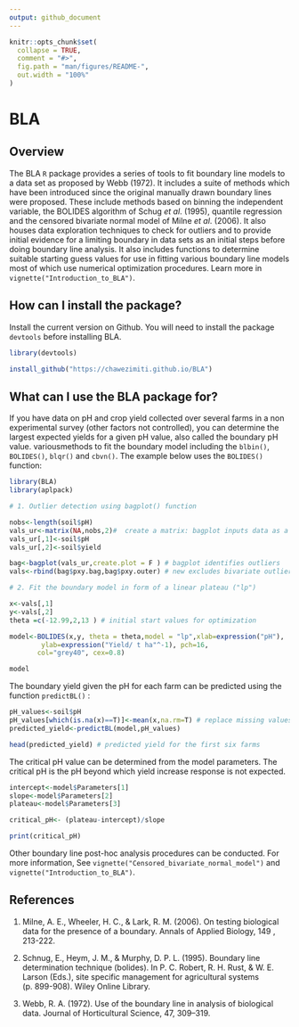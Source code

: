 ```yaml
---
output: github_document
---
```


<!-- README.md is generated from README.Rmd. Please edit that file -->

```r
knitr::opts_chunk$set(
  collapse = TRUE,
  comment = "#>",
  fig.path = "man/figures/README-",
  out.width = "100%"
)
```

# BLA

<!-- badges: start -->
<!-- badges: end -->

## Overview

The BLA `R` package provides a series of tools to fit boundary line models to a data set as proposed by Webb (1972). It includes a suite of methods which have  been introduced since the original manually drawn boundary lines were proposed. These include methods based on binning the independent variable, the BOLIDES algorithm of Schug *et al*. (1995), quantile regression and the censored bivariate normal model of Milne *et al*. (2006). It also houses data exploration techniques to check for outliers and to provide initial evidence for a limiting boundary in data sets as an initial steps before doing boundary line analysis. It also includes functions to determine suitable starting guess values for use in fitting various boundary line models most of which use numerical optimization procedures. Learn more in `vignette("Introduction_to_BLA")`.

## How can I install the package?

Install the current version on Github. You will need to install the package `devtools` before installing BLA.

``` r
library(devtools)

install_github("https://chawezimiti.github.io/BLA")
```

## What can I use the BLA package for?

If you have data on pH and crop yield collected over several farms in a non experimental survey (other factors not controlled), you can determine the largest expected yields for a given pH value, also called the boundary pH value. variousmethods to fit the boundary model including the `blbin()`, `BOLIDES()`, `blqr()` and `cbvn()`. The example below uses the `BOLIDES()` function:

```r
library(BLA)
library(aplpack)

# 1. Outlier detection using bagplot() function

nobs<-length(soil$pH) 
vals_ur<-matrix(NA,nobs,2)#  create a matrix: bagplot inputs data as a matrix
vals_ur[,1]<-soil$pH 
vals_ur[,2]<-soil$yield

bag<-bagplot(vals_ur,create.plot = F ) # bagplot identifies outliers
vals<-rbind(bag$pxy.bag,bag$pxy.outer) # new excludes bivariate outliers

# 2. Fit the boundary model in form of a linear plateau ("lp")

x<-vals[,1]
y<-vals[,2]
theta =c(-12.99,2,13 ) # initial start values for optimization

model<-BOLIDES(x,y, theta = theta,model = "lp",xlab=expression("pH"), 
        ylab=expression("Yield/ t ha"^-1), pch=16,
       col="grey40", cex=0.8)

model

```

The boundary yield given the pH for each farm can be predicted using the function `predictBL()` :

```r
pH_values<-soil$pH
pH_values[which(is.na(x)==T)]<-mean(x,na.rm=T) # replace missing values with mean of pH
predicted_yield<-predictBL(model,pH_values)

head(predicted_yield) # predicted yield for the first six farms
```

The critical pH value can be determined from the model parameters. The critical pH  is the pH beyond which yield increase response is not expected.

```r
intercept<-model$Parameters[1]
slope<-model$Parameters[2]
plateau<-model$Parameters[3]

critical_pH<- (plateau-intercept)/slope

print(critical_pH)
```

Other boundary line post-hoc analysis procedures can be conducted. For more information, See `vignette("Censored_bivariate_normal_model")` and `vignette("Introduction_to_BLA")`.

## References


1. Milne, A. E., Wheeler, H. C., & Lark, R. M. (2006). On testing biological data for the presence of a boundary. Annals of Applied Biology, 149 , 213-222.

2. Schnug, E., Heym, J. M., & Murphy, D. P. L. (1995). Boundary line determination technique (bolides). In P. C. Robert, R. H. Rust, & W. E. Larson (Eds.), site specific management for agricultural systems (p. 899-908). Wiley Online Library.

3. Webb, R. A. (1972). Use of the boundary line in analysis of biological data. Journal of Horticultural Science, 47, 309--319.





